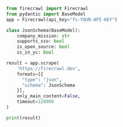 ```python Python
from firecrawl import Firecrawl
from pydantic import BaseModel
app = Firecrawl(api_key="fc-YOUR-API-KEY")

class JsonSchema(BaseModel):
    company_mission: str
    supports_sso: bool
    is_open_source: bool
    is_in_yc: bool

result = app.scrape(
    'https://firecrawl.dev',
    formats=[{
      "type": "json",
      "schema": JsonSchema
    }],
    only_main_content=False,
    timeout=120000
)

print(result)
```